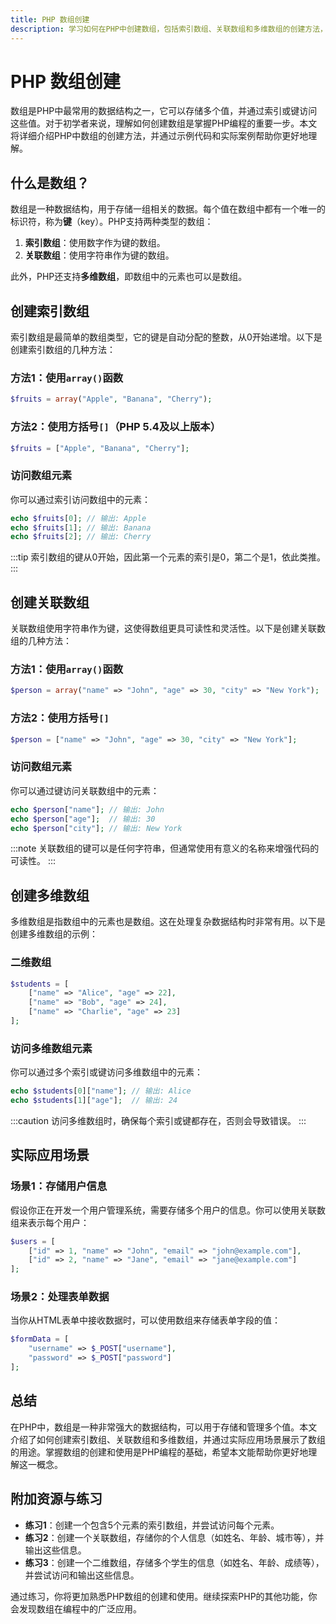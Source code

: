 ```yaml
---
title: PHP 数组创建
description: 学习如何在PHP中创建数组，包括索引数组、关联数组和多维数组的创建方法，以及实际应用场景。
---
```


# PHP 数组创建

数组是PHP中最常用的数据结构之一，它可以存储多个值，并通过索引或键访问这些值。对于初学者来说，理解如何创建数组是掌握PHP编程的重要一步。本文将详细介绍PHP中数组的创建方法，并通过示例代码和实际案例帮助你更好地理解。

## 什么是数组？

数组是一种数据结构，用于存储一组相关的数据。每个值在数组中都有一个唯一的标识符，称为**键**（key）。PHP支持两种类型的数组：

1. **索引数组**：使用数字作为键的数组。
2. **关联数组**：使用字符串作为键的数组。

此外，PHP还支持**多维数组**，即数组中的元素也可以是数组。

## 创建索引数组

索引数组是最简单的数组类型，它的键是自动分配的整数，从0开始递增。以下是创建索引数组的几种方法：

### 方法1：使用`array()`函数

```php
$fruits = array("Apple", "Banana", "Cherry");
```

### 方法2：使用方括号`[]`（PHP 5.4及以上版本）

```php
$fruits = ["Apple", "Banana", "Cherry"];
```

### 访问数组元素

你可以通过索引访问数组中的元素：

```php
echo $fruits[0]; // 输出: Apple
echo $fruits[1]; // 输出: Banana
echo $fruits[2]; // 输出: Cherry
```

:::tip
索引数组的键从0开始，因此第一个元素的索引是0，第二个是1，依此类推。
:::

## 创建关联数组

关联数组使用字符串作为键，这使得数组更具可读性和灵活性。以下是创建关联数组的几种方法：

### 方法1：使用`array()`函数

```php
$person = array("name" => "John", "age" => 30, "city" => "New York");
```

### 方法2：使用方括号`[]`

```php
$person = ["name" => "John", "age" => 30, "city" => "New York"];
```

### 访问数组元素

你可以通过键访问关联数组中的元素：

```php
echo $person["name"]; // 输出: John
echo $person["age"];  // 输出: 30
echo $person["city"]; // 输出: New York
```

:::note
关联数组的键可以是任何字符串，但通常使用有意义的名称来增强代码的可读性。
:::

## 创建多维数组

多维数组是指数组中的元素也是数组。这在处理复杂数据结构时非常有用。以下是创建多维数组的示例：

### 二维数组

```php
$students = [
    ["name" => "Alice", "age" => 22],
    ["name" => "Bob", "age" => 24],
    ["name" => "Charlie", "age" => 23]
];
```

### 访问多维数组元素

你可以通过多个索引或键访问多维数组中的元素：

```php
echo $students[0]["name"]; // 输出: Alice
echo $students[1]["age"];  // 输出: 24
```

:::caution
访问多维数组时，确保每个索引或键都存在，否则会导致错误。
:::

## 实际应用场景

### 场景1：存储用户信息

假设你正在开发一个用户管理系统，需要存储多个用户的信息。你可以使用关联数组来表示每个用户：

```php
$users = [
    ["id" => 1, "name" => "John", "email" => "john@example.com"],
    ["id" => 2, "name" => "Jane", "email" => "jane@example.com"]
];
```

### 场景2：处理表单数据

当你从HTML表单中接收数据时，可以使用数组来存储表单字段的值：

```php
$formData = [
    "username" => $_POST["username"],
    "password" => $_POST["password"]
];
```

## 总结

在PHP中，数组是一种非常强大的数据结构，可以用于存储和管理多个值。本文介绍了如何创建索引数组、关联数组和多维数组，并通过实际应用场景展示了数组的用途。掌握数组的创建和使用是PHP编程的基础，希望本文能帮助你更好地理解这一概念。

## 附加资源与练习

- **练习1**：创建一个包含5个元素的索引数组，并尝试访问每个元素。
- **练习2**：创建一个关联数组，存储你的个人信息（如姓名、年龄、城市等），并输出这些信息。
- **练习3**：创建一个二维数组，存储多个学生的信息（如姓名、年龄、成绩等），并尝试访问和输出这些信息。

通过练习，你将更加熟悉PHP数组的创建和使用。继续探索PHP的其他功能，你会发现数组在编程中的广泛应用。
